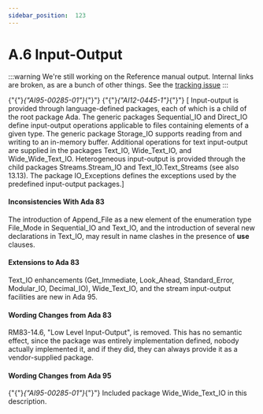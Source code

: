 ---
sidebar_position:  123
---

# A.6 Input-Output

:::warning
We're still working on the Reference manual output.  Internal links are broken,
as are a bunch of other things.
See the [tracking issue](https://github.com/ada-lang-io/ada-lang-io/issues/20)
:::


<p>{"{"}<em>{"AI95-00285-01"}</em>{"}"} {"{"}<em>{"AI12-0445-1"}</em>{"}"} [ Input-output is provided through language-defined packages, each of which is a child of the root package Ada. The generic packages Sequential_IO and Direct_IO define input-output operations applicable to files containing elements of a given type. The generic package Storage_IO supports reading from and writing to an in-memory buffer. Additional operations for text input-output are supplied in the packages Text_IO, Wide_Text_IO, and Wide_Wide_Text_IO. Heterogeneous input-output is provided through the child packages Streams.Stream_IO and Text_IO.Text_Streams (see also 13.13). The package IO_Exceptions defines the exceptions used by the predefined input-output packages.] </p>

#### Inconsistencies With Ada 83

<Admonition type="note">
<p>The introduction of Append_File as a new element of the enumeration type File_Mode in Sequential_IO and Text_IO, and the introduction of several new declarations in Text_IO, may result in name clashes in the presence of <strong>use</strong> clauses. </p></Admonition>


#### Extensions to Ada 83

<Admonition type="note">
<p>Text_IO enhancements (Get_Immediate, Look_Ahead, Standard_Error, Modular_IO, Decimal_IO), Wide_Text_IO, and the stream input-output facilities are new in Ada 95. </p></Admonition>


#### Wording Changes from Ada 83

<Admonition type="note">
<p>RM83-14.6, "Low Level Input-Output", is removed. This has no semantic effect, since the package was entirely implementation defined, nobody actually implemented it, and if they did, they can always provide it as a vendor-supplied package. </p></Admonition>


#### Wording Changes from Ada 95

<Admonition type="note">
<p>{"{"}<em>{"AI95-00285-01"}</em>{"}"} Included package Wide_Wide_Text_IO in this description. </p></Admonition>

